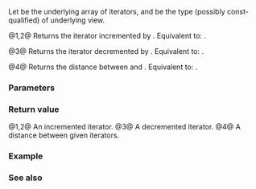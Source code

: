 {{title|operator+,-{{small|(ranges::adjacent_view::''iterator'')}}}}
{{cpp/ranges/adjacent_view/navbar}}

{{dcl begin}}
{{dcl|num=1|since=c++23|
friend constexpr /*iterator*/ operator+( const /*iterator*/&amp; i,
                                         difference_type n )
    requires ranges::random_access_range&lt;Base&gt;;
}}
{{dcl|num=2|since=c++23|
friend constexpr /*iterator*/ operator+( difference_type n,
                                         const /*iterator*/&amp; i )
    requires ranges::random_access_range&lt;Base&gt;;
}}
{{dcl|num=3|since=c++23|
friend constexpr /*iterator*/ operator-( const /*iterator*/&amp; i,
                                         difference_type n )
    requires ranges::random_access_range&lt;Base&gt;;
}}
{{dcl|num=4|since=c++23|
friend constexpr difference_type operator-( const /*iterator*/&amp; i,
                                            const /*iterator*/&amp; j )
    requires std::sized_sentinel_for&lt;ranges::iterator_t&lt;Base&gt;,
                                     ranges::iterator_t&lt;Base&gt;&gt;;
}}
{{dcl end}}

Let {{rlpi|/#Data members|current_}} be the underlying array of iterators, and {{rlpi|/#Member types|Base}} be the type (possibly const-qualified) of underlying view.

@1,2@ Returns the iterator {{c|i}} incremented by {{c|n}}.
Equivalent to: {{c|1=auto r = i; r += n; return r;}}.

@3@ Returns the iterator {{c|i}} decremented by {{c|n}}.
Equivalent to: {{c|1=auto r = i; r -= n; return r;}}.

@4@ Returns the distance between {{c|i}} and {{c|j}}.
Equivalent to: {{c|1=return i.current_.back() - j.current_.back();}}.

{{cpp/hidden friend|{{tt|adjacent_view::''iterator''&lt;Const&gt;}}|plural=yes}}

===Parameters===
{{par begin}}
{{par|i, j|the iterators}}
{{par|n|position relative to current location}}
{{par end}}

===Return value===
@1,2@ An incremented iterator.
@3@ A decremented iterator.
@4@ A distance between given iterators.

===Example===
{{example}}

===See also===
{{dsc begin}}
{{dsc inc|cpp/ranges/adaptor/iterator/dsc operator arith|adjacent_view}}
{{dsc end}}

{{langlinks|de|es|ja|ru|zh}}